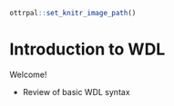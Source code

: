 ```r
ottrpal::set_knitr_image_path()
```


# Introduction to WDL

Welcome!

- Review of basic WDL syntax
